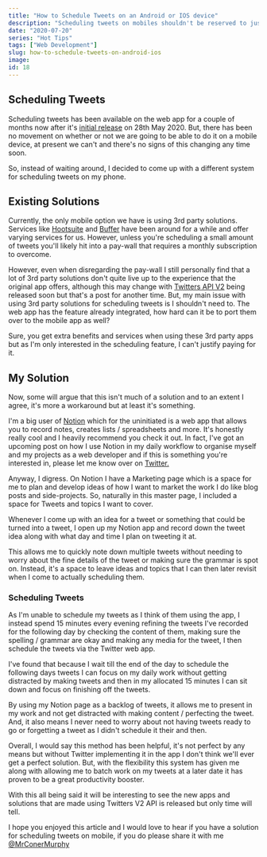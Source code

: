 ```yaml
---
title: "How to Schedule Tweets on an Android or IOS device"
description: "Scheduling tweets on mobiles shouldn't be reserved to just those using 3rd party solutions, here's how I manage it with Android and IOS devices."
date: "2020-07-20"
series: "Hot Tips"
tags: ["Web Development"]
slug: how-to-schedule-tweets-on-android-ios
image: 
id: 18
---
```


## Scheduling Tweets

Scheduling tweets has been available on the web app for a couple of months now after it's [initial release](https://www.theverge.com/2020/5/28/21273940/twitter-schedule-draft-tweets-web-app) on 28th May 2020. But, there has been no movement on whether or not we are going to be able to do it on a mobile device, at present we can't and there's no signs of this changing any time soon. 

So, instead of waiting around, I decided to come up with a different system for scheduling tweets on my phone.

## Existing Solutions

Currently, the only mobile option we have is using 3rd party solutions. Services like [Hootsuite](https://hootsuite.com/en-gb/) and [Buffer](https://buffer.com/) have been around for a while and offer varying services for us. However, unless you're scheduling a small amount of tweets you'll likely hit into a pay-wall that requires a monthly subscription to overcome. 

However, even when disregarding the pay-wall I still personally find that a lot of 3rd party solutions don't quite live up to the experience that the original app offers, although this may change with [Twitters API V2](https://blog.twitter.com/developer/en_us/topics/tools/2020/introducing_new_twitter_api.html) being released soon but that's a post for another time. But, my main issue with using 3rd party solutions for scheduling tweets is I shouldn't need to. The web app has the feature already integrated, how hard can it be to port them over to the mobile app as well?

Sure, you get extra benefits and services when using these 3rd party apps but as I'm only interested in the scheduling feature, I can't justify paying for it.

## My Solution

Now, some will argue that this isn't much of a solution and to an extent I agree, it's more a workaround but at least it's something.

I'm a big user of [Notion](https://www.notion.so/) which for the uninitiated is a web app that allows you to record notes, creates lists / spreadsheets and more. It's honestly really cool and I heavily recommend you check it out. In fact, I've got an upcoming post on how I use Notion in my daily workflow to organise myself and my projects as a web developer and if this is something you're interested in, please let me know over on [Twitter.](https://twitter.com/MrConerMurphy)

Anyway, I digress. On Notion I have a Marketing page which is a space for me to plan and develop ideas of how I want to market the work I do like blog posts and side-projects. So, naturally in this master page, I included a space for Tweets and topics I want to cover.

Whenever I come up with an idea for a tweet or something that could be turned into a tweet, I open up my Notion app and record down the tweet idea along with what day and time I plan on tweeting it at.

This allows me to quickly note down multiple tweets without needing to worry about the fine details of the tweet or making sure the grammar is spot on. Instead, it's a space to leave ideas and topics that I can then later revisit when I come to actually scheduling them.

### Scheduling Tweets

As I'm unable to schedule my tweets as I think of them using the app, I instead spend 15 minutes every evening refining the tweets I've recorded for the following day by checking the content of them, making sure the spelling / grammar are okay and making any media for the tweet, I then schedule the tweets via the Twitter web app.

I've found that because I wait till the end of the day to schedule the following days tweets I can focus on my daily work without getting distracted by making tweets and then in my allocated 15 minutes I can sit down and focus on finishing off the tweets. 

By using my Notion page as a backlog of tweets, it allows me to present in my work and not get distracted with making content / perfecting the tweet. And, it also means I never need to worry about not having tweets ready to go or forgetting a tweet as I didn't schedule it their and then.

Overall, I would say this method has been helpful, it's not perfect by any means but without Twitter implementing it in the app I don't think we'll ever get a perfect solution. But, with the flexibility this system has given me along with allowing me to batch work on my tweets at a later date it has proven to be a great productivity booster.

With this all being said it will be interesting to see the new apps and solutions that are made using Twitters V2 API is released but only time will tell.

I hope you enjoyed this article and I would love to hear if you have a solution for scheduling tweets on mobile, if you do please share it with me [@MrConerMurphy](https://twitter.com/MrConerMurphy)